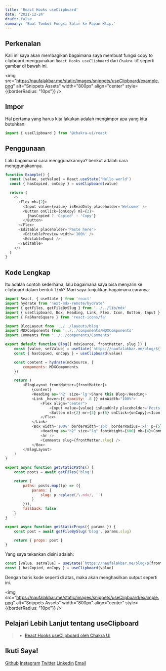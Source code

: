```yaml
---
title: 'React Hooks useClipboard'
date: '2021-12-24'
draft: false
summary: 'Buat Tombol Fungsi Salin ke Papan Klip.'
---
```


## Perkenalan

Kali ini saya akan membagikan bagaimana saya membuat fungsi copy to clipboard menggunakan `React Hooks useClipboard` dari `Chakra UI` seperti gambar di bawah ini.

<img src="https://naufalakbar.me/static/images/snippets/useClipboard/example.png" alt="Snippets Assets" width="800px" align="center" style={{borderRadius: "10px"}} />

## Impor

Hal pertama yang harus kita lakukan adalah mengimpor apa yang kita butuhkan.

```js
import { useClipboard } from '@chakra-ui/react'
```

## Penggunaan

Lalu bagaimana cara menggunakannya? berikut adalah cara menggunakannya.

```js
function Example() {
  const [value, setValue] = React.useState('Hello world')
  const { hasCopied, onCopy } = useClipboard(value)

  return (
    <>
      <Flex mb={2}>
        <Input value={value} isReadOnly placeholder='Welcome' />
        <Button onClick={onCopy} ml={2}>
          {hasCopied ? 'Copied' : 'Copy'}
        </Button>
      </Flex>
      <Editable placeholder='Paste here'>
        <EditablePreview width='100%' />
        <EditableInput />
      </Editable>
    </>
  )
}
```

## Kode Lengkap

Itu adalah contoh sederhana, lalu bagaimana saya bisa menyalin ke clipboard dalam bentuk `link`? Mari saya tunjukkan bagaimana caranya.

```js:pages/blog/[slug].js {12-13} showLineNumbers
import React, { useState } from 'react'
import hydrate from 'next-mdx-remote/hydrate'
import { getFiles, getFileBySlug } from '../../lib/mdx'
import { useClipboard, Box, Heading, Link, Flex, Icon, Button, Input } from '@chakra-ui/react'
import { FaShareSquare } from 'react-icons/fa'

import BlogLayout from '../../layouts/blog'
import MDXComponents from '../../components/MDXComponents'
import Comments from '../../components/Comments'

export default function Blog({ mdxSource, frontMatter, slug }) {
    const [value, setValue] = useState(`https://naufalakbar.me/blog/${frontMatter.slug}`)
    const { hasCopied, onCopy } = useClipboard(value)

    const content = hydrate(mdxSource, {
        components: MDXComponents
    })

    return (
        <BlogLayout frontMatter={frontMatter}>
            {content}
            <Heading as='h2' size='lg'>Share this Blog</Heading>
            <Link _hover={{ opacity: .8 }} minWidth="100%">
                <Flex align="center">
                    <Input value={value} isReadOnly placeholder='Posts Link' />
                    <Button ml={2} mr={2} p={6} onClick={onCopy}><Icon as={FaShareSquare} mr={2} /> {hasCopied ? 'Copied' : 'Share Link'}</Button>
                </Flex>
            </Link>
            <Box width='100%' borderWidth='1px' borderRadius='xl' p={5}>
                <Heading as="h2" size="lg" fontWeight={600} mb={4}>Comments</Heading>
                <hr />
                <Comments slug={frontMatter.slug} />
            </Box>
        </BlogLayout>
    )
}

export async function getStaticPaths() {
    const posts = await getFiles('blog')

    return {
        paths: posts.map((p) => ({
            params: {
                slug: p.replace(/\.mdx/, '')
            }
        })),
        fallback: false
    }
}

export async function getStaticProps({ params }) {
    const post = await getFileBySlug('blog', params.slug)

    return { props: post }
}
```

Yang saya tekankan disini adalah:

```js
const [value, setValue] = useState(`https://naufalakbar.me/blog/${frontMatter.slug}`)
const { hasCopied, onCopy } = useClipboard(value)
```

Dengan baris kode seperti di atas, maka akan menghasilkan output seperti ini.

<img src="https://naufalakbar.me/static/images/snippets/useClipboard/example.png" alt="Snippets Assets" width="800px" align="center" style={{borderRadius: "10px"}} />

## Pelajari Lebih Lanjut tentang useClipboard

> - [React Hooks useClipboard oleh Chakra UI](https://chakra-ui.com/docs/hooks/use-clipboard)

## Ikuti Saya!

[Github](https://www.github.com/nuflakbrr)
[Instagram](https://www.instagram.com/kbrnugroho)
[Twitter](https://www.twitter.com/nuflakbrr)
[Linkedin](https://www.linkedin.com/public-profile/in/nuflakbrr)
[Email](mailto:naufalakbar378@gmail.com)